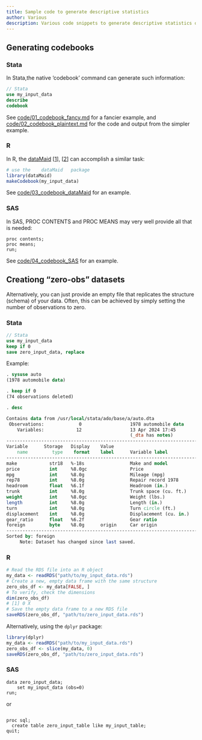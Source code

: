 ```yaml
---
title: Sample code to generate descriptive statistics
author: Various
description: Various code snippets to generate descriptive statistics of a dataset, especially when data cannot be included for licensing or confidentiality reasons.
---
```


## Generating codebooks

### Stata

In Stata,the native 'codebook' command can generate such information:
```Stata
// Stata
use my_input_data
describe
codebook
```
See [code/01_codebook_fancy.md](code/01_codebook_fancy.md) for a fancier example, and [code/02_codebook_plaintext.md](code/02_codebook_plaintext.md) for the code and output from the simpler example.

### R

In R, the [dataMaid](https://cran.r-project.org/web/packages/dataMaid/index.html) [[1](http://sandsynligvis.dk/2017/08/21/datamaid-your-personal-assistant-for-cleaning-up-the-data-cleaning-process/)], [[2](http://sandsynligvis.dk/articles/18/codebook.html)] can accomplish a similar task:
```r
# use the    dataMaid   package
library(dataMaid)
makeCodebook(my_input_data)
```
See [code/03_codebook_dataMaid](code/03_codebook_dataMaid.md) for an example.

### SAS

In SAS, PROC CONTENTS and PROC MEANS may very well provide all that is needed:

```SAS
proc contents;
proc means;
run;
```
See [code/04_codebook_SAS](code/04_codebook_SAS.md) for an example.

## Creationg "zero-obs" datasets

Alternatively, you can just provide an empty file that replicates the structure (schema) of your data. Often, this can be achieved by simply setting the number of observations to zero.

### Stata

```Stata
// Stata
use my_input_data
keep if 0
save zero_input_data, replace
```

Example:

```stata
. sysuse auto
(1978 automobile data)

. keep if 0
(74 observations deleted)

. desc

Contains data from /usr/local/stata/ado/base/a/auto.dta
 Observations:             0                  1978 automobile data
    Variables:            12                  13 Apr 2024 17:45
                                              (_dta has notes)
-------------------------------------------------------------------------------------------------------------------------------------------------------------------------------
Variable      Storage   Display    Value
    name         type    format    label      Variable label
-------------------------------------------------------------------------------------------------------------------------------------------------------------------------------
make            str18   %-18s                 Make and model
price           int     %8.0gc                Price
mpg             int     %8.0g                 Mileage (mpg)
rep78           int     %8.0g                 Repair record 1978
headroom        float   %6.1f                 Headroom (in.)
trunk           int     %8.0g                 Trunk space (cu. ft.)
weight          int     %8.0gc                Weight (lbs.)
length          int     %8.0g                 Length (in.)
turn            int     %8.0g                 Turn circle (ft.)
displacement    int     %8.0g                 Displacement (cu. in.)
gear_ratio      float   %6.2f                 Gear ratio
foreign         byte    %8.0g      origin     Car origin
-------------------------------------------------------------------------------------------------------------------------------------------------------------------------------
Sorted by: foreign
     Note: Dataset has changed since last saved.
```

### R 

```r
# Read the RDS file into an R object
my_data <- readRDS("path/to/my_input_data.rds")
# Create a new, empty data frame with the same structure
zero_obs_df <- my_data[FALSE, ]
# To verify, check the dimensions
dim(zero_obs_df)
# [1] 0 X
# Save the empty data frame to a new RDS file
saveRDS(zero_obs_df, "path/to/zero_input_data.rds")
```

Alternatively, using the `dplyr` package:
```r
library(dplyr)
my_data <- readRDS("path/to/my_input_data.rds")
zero_obs_df <- slice(my_data, 0)
saveRDS(zero_obs_df, "path/to/zero_input_data.rds")
```

### SAS

```sas
data zero_input_data;
    set my_input_data (obs=0)
run;
```

or

```sas

proc sql;
  create table zero_input_table like my_input_table;
quit;
```

